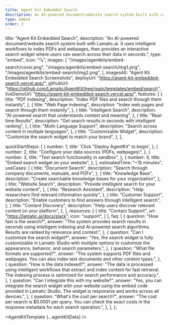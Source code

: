 ```yaml
---
title: Agent Kit Embedded Search
description: An AI-powered document/website search system built with Lamatic.ai. It uses intelligent workflows to index PDFs and webpages, then provides an interactive search widget where users can search across their data in seconds.
type: embed
order: 2
---
```



  title: "Agent Kit Embedded Search",
  description: "An AI-powered document/website search system built with Lamatic.ai. It uses intelligent workflows to index PDFs and webpages, then provides an interactive search widget where users can search across their data in seconds.",
  type: "embed",
  icon: "🔍",
  images: [
    "/images/agentkits/embed-search/cover.png",
    "/images/agentkits/embed-search/img1.png",
    "/images/agentkits/embed-search/img2.png",
  ],
  imagesAlt: "Agent Kit Embedded Search Screenshots",
  deployUrl: "https://agent-kit-embedded-search.vercel.app/",
  githubUrl: "https://github.com/Lamatic/AgentKit/tree/main/templates/embed/search",
  liveDemoUrl: "https://agent-kit-embedded-search.vercel.app/",
  features: [
    {
      title: "PDF Indexing",
      description: "Index PDF files and search through them instantly",
    },
    {
      title: "Web Page Indexing",
      description: "Index web pages and search through them instantly",
    },
    {
      title: "Intelligent Search",
      description: "AI-powered search that understands context and meaning",
    },
    {
      title: "Real-time Results",
      description: "Get search results in seconds with intelligent ranking",
    },
    {
      title: "Multi-Language Support",
      description: "Search across content in multiple languages",
    },
    {
      title: "Customizable Widget",
      description: "Customize the search widget to match your brand",
    },
  ],

  quickStartSteps: [
    {
      number: 1,
      title: 'Click "Deploy AgentKit" to begin',
    },
    {
      number: 2,
      title: "Configure your data sources (PDFs, webpages)",
    },
    {
      number: 3,
      title: "Test search functionality in sandbox",
    },
    {
      number: 4,
      title: "Embed search widget on your website",
    },
  ],
  estimatedTime: "~15 minutes",
  useCases: [
    {
      title: "Document Search",
      description: "Search through company documents, manuals, and PDFs",
    },
    {
      title: "Knowledge Base",
      description: "Create searchable knowledge bases for your organization",
    },
    {
      title: "Website Search",
      description: "Provide intelligent search for your website content",
    },
    {
      title: "Research Assistant",
      description: "Help researchers find relevant information quickly",
    },
    {
      title: "Customer Support",
      description: "Enable customers to find answers through intelligent search",
    },
    {
      title: "Content Discovery",
      description: "Help users discover relevant content on your platform",
    },
  ],
  resources: [
    {
      title: "Contact Support",
      url: "https://lamatic.ai/docs/slack",
      icon: "support",
    }
  ],
  faq: [
    {
      question: "How fast is the search?",
      answer: "The system provides search results in seconds using intelligent indexing and AI-powered search algorithms. Results are ranked by relevance and context.",
    },
    {
      question: "Can I customize the search widget?",
      answer: "Yes, the search widget is fully customizable in Lamatic Studio with multiple options to customize the appearance, behavior, and search parameters.",
    },
    {
      question: "What file formats are supported?",
      answer: "The system supports PDF files and webpages. You can also index text documents and other content types.",
    },
    {
      question: "How is the data indexed?",
      answer: "The data is processed using intelligent workflows that extract and index content for fast retrieval. The indexing process is optimized for search performance and accuracy.",
    },
    {
      question: "Can I integrate this with my website?",
      answer: "Yes, you can integrate the search widget with your website using the embed code provided in Lamatic Studio. The widget is responsive and works across all devices.",
    },
    {
      question: "What's the cost per search?",
      answer: "The cost per search is $0.0001 per query. You can check the exact costs in the response metadata for each search operation.",
    },
  ],
};

<AgentKitTemplate {...agentKitData} />
